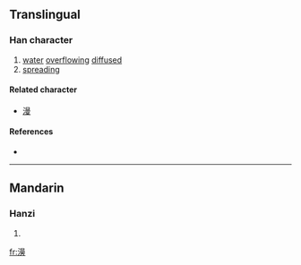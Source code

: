 {{also|漫}}
==Translingual==

===Han character===
{{Han char|rn=85|rad=水|as=13|sn=16|four=|canj=水日田尸 (EAWS)}}

# [[water]] [[overflowing]] [[diffused]]
# [[spreading]]

====Related character====
* [[漫]]

====References====
* {{Han ref|kx=0653.320|dkj=18417|dj=1063.250|hdz=31755.120|uh=6FB7|ud=28599}}

----

==Mandarin==

===Hanzi===
{{cmn-hanzi|pin=[[dān]] ([[dan1]]), [[dán]] ([[dan2]]), [[màn]] ([[man4]]), [[shàn]] ([[shan4]]), [[tán]] ([[tan2]])|wg=[[tan1|tan<sup>1</sup>]], [[tan2|tan<sup>2</sup>]], [[man4|man<sup>4</sup>]], [[shan4|shan<sup>4</sup>]], [[t'an2|t'an<sup>2</sup>]]}}

# {{defn|Mandarin}}

[[fr:澷]]